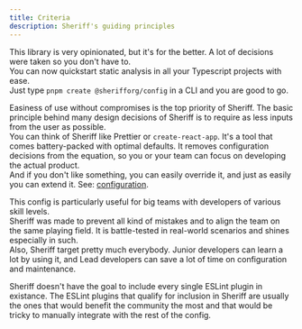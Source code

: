 ```yaml
---
title: Criteria
description: Sheriff's guiding principles
---
```


This library is very opinionated, but it's for the better. A lot of decisions were taken so you don't have to.<br />
You can now quickstart static analysis in all your Typescript projects with ease. <br />
Just type `pnpm create @sherifforg/config` in a CLI and you are good to go.

Easiness of use without compromises is the top priority of Sheriff. The basic principle behind many design decisions of Sheriff is to require as less inputs from the user as possible. <br />
You can think of Sheriff like Prettier or `create-react-app`. It's a tool that comes battery-packed with optimal defaults. It removes configuration decisions from the equation, so you or your team can focus on developing the actual product.<br />
And if you don't like something, you can easily override it, and just as easily you can extend it. See: [configuration](../configuration.mdx).

This config is particularly useful for big teams with developers of various skill levels.<br />
Sheriff was made to prevent all kind of mistakes and to align the team on the same playing field. It is battle-tested in real-world scenarios and shines especially in such.<br />
Also, Sheriff target pretty much everybody. Junior developers can learn a lot by using it, and Lead developers can save a lot of time on configuration and maintenance.

Sheriff doesn't have the goal to include every single ESLint plugin in existance. The ESLint plugins that qualify for inclusion in Sheriff are usually the ones that would benefit the community the most and that would be tricky to manually integrate with the rest of the config.
